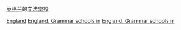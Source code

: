 [[英格兰|英格兰]]的[[文法學校|文法學校]]

[[Category:英國文法學校|England]]
[[Category:英國公立學校|England, Grammar schools in]]
[[Category:英格蘭中學|England, Grammar schools in]]